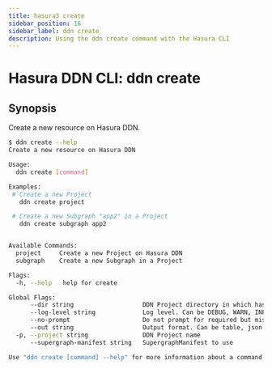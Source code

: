 ```yaml
---
title: hasura3 create
sidebar_position: 16
sidebar_label: ddn create
description: Using the ddn create command with the Hasura CLI
---
```


# Hasura DDN CLI: ddn create 

## Synopsis
Create a new resource on Hasura DDN.

```bash
$ ddn create --help
Create a new resource on Hasura DDN

Usage:
  ddn create [command]

Examples:
 # Create a new Project
   ddn create project

 # Create a new Subgraph "app2" in a Project
   ddn create subgraph app2


Available Commands:
  project     Create a new Project on Hasura DDN
  subgraph    Create a new Subgraph in a Project

Flags:
  -h, --help   help for create

Global Flags:
      --dir string                   DDN Project directory in which hasura.yaml is present (default ".")
      --log-level string             Log level. Can be DEBUG, WARN, INFO, ERROR, or FATAL. (default "INFO")
      --no-prompt                    Do not prompt for required but missing flags
      --out string                   Output format. Can be table, json or yaml. (default "table")
  -p, --project string               DDN Project name
      --supergraph-manifest string   SupergraphManifest to use

Use "ddn create [command] --help" for more information about a command.
```

